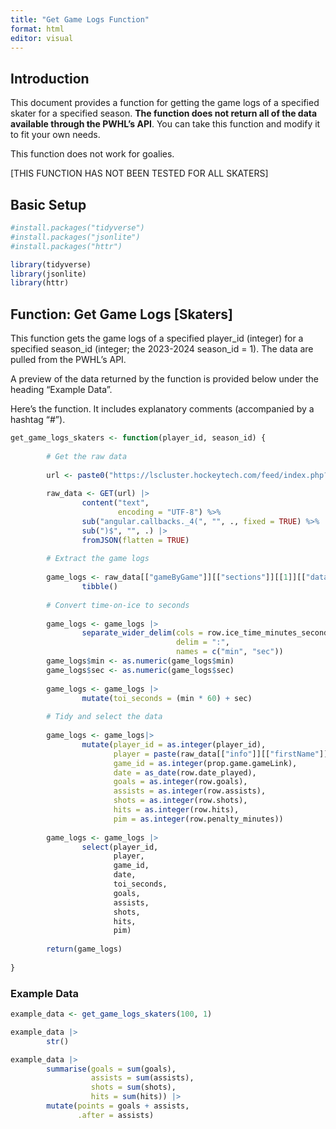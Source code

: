 ```yaml
---
title: "Get Game Logs Function"
format: html
editor: visual
---
```


## Introduction

This document provides a function for getting the game logs of a specified skater for a specified season. **The function does not return all of the data available through the PWHL's API**. You can take this function and modify it to fit your own needs.

This function does not work for goalies.

\[THIS FUNCTION HAS NOT BEEN TESTED FOR ALL SKATERS\]

## Basic Setup

```r

#install.packages("tidyverse")
#install.packages("jsonlite")
#install.packages("httr")

library(tidyverse)
library(jsonlite)
library(httr)

```

## Function: Get Game Logs \[Skaters\]

This function gets the game logs of a specified player_id (integer) for a specified season_id (integer; the 2023-2024 season_id = 1). The data are pulled from the PWHL's API.

A preview of the data returned by the function is provided below under the heading "Example Data".

Here's the function. It includes explanatory comments (accompanied by a hashtag "\#").

```r

get_game_logs_skaters <- function(player_id, season_id) {
        
        # Get the raw data
        
        url <- paste0("https://lscluster.hockeytech.com/feed/index.php?feed=statviewfeed&view=player&player_id=", player_id ,"&season_id=", season_id ,"&site_id=2&key=694cfeed58c932ee&client_code=pwhl&league_id=&lang=en&statsType=standard&callback=angular.callbacks._4")
        
        raw_data <- GET(url) |>
                content("text",
                        encoding = "UTF-8") %>%
                sub("angular.callbacks._4(", "", ., fixed = TRUE) %>%
                sub(")$", "", .) |>
                fromJSON(flatten = TRUE)
        
        # Extract the game logs
        
        game_logs <- raw_data[["gameByGame"]][["sections"]][[1]][["data"]][[1]] |>
                tibble()
        
        # Convert time-on-ice to seconds
        
        game_logs <- game_logs |>
                separate_wider_delim(cols = row.ice_time_minutes_seconds,
                                     delim = ":",
                                     names = c("min", "sec"))
        game_logs$min <- as.numeric(game_logs$min)
        game_logs$sec <- as.numeric(game_logs$sec)
        
        game_logs <- game_logs |>
                mutate(toi_seconds = (min * 60) + sec)
        
        # Tidy and select the data
        
        game_logs <- game_logs|>
                mutate(player_id = as.integer(player_id),
                       player = paste(raw_data[["info"]][["firstName"]], raw_data[["info"]][["lastName"]]),
                       game_id = as.integer(prop.game.gameLink),
                       date = as_date(row.date_played),
                       goals = as.integer(row.goals),
                       assists = as.integer(row.assists),
                       shots = as.integer(row.shots),
                       hits = as.integer(row.hits),
                       pim = as.integer(row.penalty_minutes))
        
        game_logs <- game_logs |>
                select(player_id,
                       player,
                       game_id,
                       date,
                       toi_seconds,
                       goals,
                       assists,
                       shots,
                       hits,
                       pim)
        
        return(game_logs)
        
}

```

### Example Data

```r

example_data <- get_game_logs_skaters(100, 1)

example_data |>
        str()

```

```r

example_data |>
        summarise(goals = sum(goals),
                  assists = sum(assists),
                  shots = sum(shots),
                  hits = sum(hits)) |>
        mutate(points = goals + assists,
               .after = assists)

```
